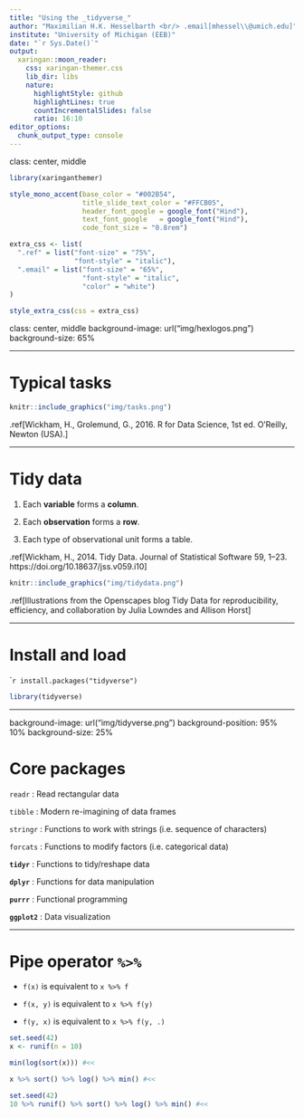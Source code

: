 ```yaml
---
title: "Using the _tidyverse_"
author: "Maximilian H.K. Hesselbarth <br/> .email[mhessel\\@umich.edu]" 
institute: "University of Michigan (EEB)"
date: "`r Sys.Date()`"
output:
  xaringan::moon_reader:
    css: xaringan-themer.css
    lib_dir: libs
    nature:
      highlightStyle: github
      highlightLines: true
      countIncrementalSlides: false
      ratio: 16:10
editor_options: 
  chunk_output_type: console
---
```


class: center, middle

```r
library(xaringanthemer)

style_mono_accent(base_color = "#002B54", 
                  title_slide_text_color = "#FFCB05",
                  header_font_google = google_font("Hind"),
                  text_font_google   = google_font("Hind"), 
                  code_font_size = "0.8rem")

extra_css <- list(
  ".ref" = list("font-size" = "75%", 
                "font-style" = "italic"),
  ".email" = list("font-size" = "65%", 
                  "font-style" = "italic", 
                  "color" = "white")
)

style_extra_css(css = extra_css)
```

class: center, middle
background-image: url("img/hexlogos.png")
background-size: 65%

---

# Typical tasks

```r
knitr::include_graphics("img/tasks.png")
```

.ref[Wickham, H., Grolemund, G., 2016. R for Data Science, 1st ed. O’Reilly, Newton (USA).]

---

# Tidy data
1. Each **variable** forms a **column**.

2. Each **observation** forms a **row**.

3. Each type of observational unit forms a table.

.ref[Wickham, H., 2014. Tidy Data. Journal of Statistical Software 59, 1–23. https://doi.org/10.18637/jss.v059.i10]


```r
knitr::include_graphics("img/tidydata.png")
```

.ref[Illustrations from the Openscapes blog Tidy Data for reproducibility, efficiency, and collaboration by Julia Lowndes and Allison Horst]

---

# Install and load

````r
install.packages("tidyverse")
```

```r
library(tidyverse)
```

---

background-image: url("img/tidyverse.png")
background-position: 95% 10%
background-size: 25%

# Core packages

`readr` : Read rectangular data

`tibble` : Modern re-imagining of data frames

`stringr` : Functions to work with strings (i.e. sequence of characters)

`forcats` : Functions to modify factors (i.e. categorical data)

**`tidyr`** : Functions to tidy/reshape data

**`dplyr`** : Functions for data manipulation

**`purrr`** : Functional programming

**`ggplot2`** : Data visualization

---

# Pipe operator `%>%`

- `f(x)` is equivalent to `x %>% f`

- `f(x, y)` is equivalent to `x %>% f(y)`

- `f(y, x)` is equivalent to `x %>% f(y, .)`

```r
set.seed(42)
x <- runif(n = 10)

min(log(sort(x))) #<<

x %>% sort() %>% log() %>% min() #<<

set.seed(42)
10 %>% runif() %>% sort() %>% log() %>% min() #<<
```
